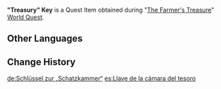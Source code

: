 {{Item Infobox
|id           = 100985
|image        = Item Black Key.png
|type         = Quest Items
|description  = A key treasured by the bandits. This must be one of the keys to finding the secret treasure... right?
|source1      = [[The Farmer's Treasure]]
}}
'''"Treasury" Key''' is a Quest Item obtained during "[[The Farmer's Treasure]]" [[World Quest]].

==Other Languages==
{{Other Languages|default_hidden=1
|en      = "Treasury" Key
|zhs     = 「宝库」的钥匙
|zhs_rm  = "Bǎokù" de Yàoshi
|zht     = 「寶庫」的鑰匙
|zht_rm  = "Bǎokù" de Yàoshi
|ja      = 「宝庫」の鍵
|ja_rm   = "Houko" no Kagi
|ko      = 「보물 창고」의 열쇠
|ko_rm   = "Bomul Chango"-ui Yeolsoe
|es      = Llave de la cámara del tesoro
<!-- |ko_tl   = "Treasure House" Key -->
|fr      = Clé du trésor
|ru      = Ключ от сокровищницы
|th      = กุญแจคลังสมบัติ
|th_rm   = Kunchae Klang Sombat
|vi      = Chìa Khóa "Bảo Khố"
|de      = Schlüssel zur „Schatzkammer“
|id      = Kunci "Ruang Harta Karun"
|pt      = Chave da Câmara do Tesouro
|tr      = “Hazine” Anahtarı
|it      = Chiave del tesoro
}}

==Change History==
{{Change History|2.0}}

[[de:Schlüssel zur „Schatzkammer“]]
[[es:Llave de la cámara del tesoro]]